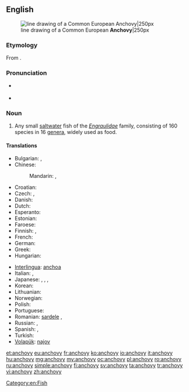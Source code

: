==English==
{{wikipedia}}
[[Image:Anchovy (PSF).png|thumb|line drawing of a Common European '''Anchovy'''|250px]]

===Etymology===
From {{etyl|es}} {{term|anchova|lang=es}}.

===Pronunciation===
* {{a|UK}} {{IPA|/ˈæn.tʃə.vi/|/ˈæn.tʃəʊ.vi/}}
* {{audio|en-us-anchovy.ogg|Audio (US)}}

===Noun===
{{en-noun|anchovies}}

# Any small [[saltwater]] fish of the ''[[Engraulidae]]'' family, consisting of 160 species in 16 [[genus|genera]], widely used as food.

====Translations====
{{trans-top|small saltwater fish}}
* Bulgarian: {{t+|bg|аншоа|f|tr=anšoá|sc=Cyrl}}, {{t|bg|хамсия|f|tr=hámsiya|sc=Cyrl}}
* Chinese:
*: Mandarin: {{t|zh|鳳尾魚|sc=Hani}}, {{t|zh|凤尾鱼|tr=fèngwěiyú|sc=Hani}}
* Croatian: {{t|hr|inćun|m}}
* Czech: {{t-|cs|ančovička|f}}, {{t-|cs|sardel|f}}
* Danish: {{t|da|ansjos|c}}
* Dutch: {{t+|nl|ansjovis|m}}
* Esperanto: {{t-|eo|sardelo|xs=Esperanto}}
* Estonian: {{t|et|anšoovis}}
* Faroese: {{t|fo|ansjós|f}}
* Finnish: {{t|fi|sardelli}} {{qualifier|fish}}, {{t|fi|anjovis}} {{qualifier|as food}}
* French: {{t+|fr|anchois|m}}
* German: {{t-|de|Sardelle|f}}
* Greek: {{t+|el|αντσούγια|f|tr=antsuya}}
* Hungarian: {{t|hu|szardella}}
{{trans-mid}}
* [[Interlingua]]: [[anchoa]]
* Italian: {{t+|it|alice|f}}, {{t+|it|acciuga|f}}
* Japanese: {{t|ja|片口鰯|tr=かたくちいわし, katakuchi-iwashi|sc=Jpan}}, {{t|ja|カタクチイワシ|tr=katakuchi-iwashi|sc=Jpan}}, {{t|ja|アンチョビ|tr=anchobi|sc=Jpan}}, {{t|ja|アンチョビー |tr=anchobī|sc=Jpan}}
* Korean: {{t|ko|멸치|tr=myeolchi|sc=Kore}}
* Lithuanian: {{t|lt|ančiuvis}}
* Norwegian: {{t|no|ansjos|m}}
* Polish: {{t|pl|sardela}}
* Portuguese: {{t+|pt|anchova}}
* Romanian: [[sardele]] {{f}}, {{t|ro|hamsie|f}}
* Russian: {{t+|ru|анчоус|m|tr=ančóus}}, {{t+|ru|хамса|f|tr=xamsá}}
* Spanish: {{t+|es|anchoa|f}}, {{t+|es|boquerón|m}}
* Turkish: {{t+|tr|hamsi}}
* [[Volapük]]: [[najov]]
{{trans-bottom}}

[[Category:en:Fish]]

[[et:anchovy]]
[[eu:anchovy]]
[[fr:anchovy]]
[[ko:anchovy]]
[[io:anchovy]]
[[it:anchovy]]
[[hu:anchovy]]
[[mg:anchovy]]
[[my:anchovy]]
[[oc:anchovy]]
[[pl:anchovy]]
[[ro:anchovy]]
[[ru:anchovy]]
[[simple:anchovy]]
[[fi:anchovy]]
[[sv:anchovy]]
[[ta:anchovy]]
[[tr:anchovy]]
[[vi:anchovy]]
[[zh:anchovy]]